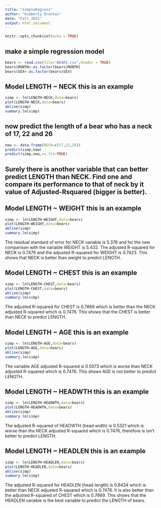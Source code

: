 ```yaml
---
title: "simpleRegress"
author: "Kimberly Orantes"
date: "Fall 2021"
output: html_document
---
```


```r
knitr::opts_chunk$set(echo = TRUE)
```

## make a simple regression model

```r
bears <- read.csv(file="BEARS.csv",header = TRUE)
bears$MONTH<-as.factor(bears$MONTH)
bears$SEX<-as.factor(bears$SEX)
```

## Model LENGTH ~ NECK  this is an example  

```r
simp <- lm(LENGTH~NECK,data=bears)
plot(LENGTH~NECK,data=bears)
abline(simp)
summary.lm(simp)
```

## now predict the length of a bear who has a neck of 17, 22 and 26


```r
new <- data.frame(NECK=c(17,22,26))
predict(simp,new)
predict(simp,new,se.fit=TRUE)
```
## Surely there is another variable that can better predict LENGTH than NECK. Find one and compare its performance to that of neck by it value of Adjusted-Rsquared (bigger is better).

## Model LENGTH ~ WEIGHT  this is an example  

```r
simp <- lm(LENGTH~WEIGHT,data=bears)
plot(LENGTH~WEIGHT,data=bears)
abline(simp)
summary.lm(simp)
```

The residual standard of error for NECK variable is 5.376 and for the new comparison with the variable WEIGHT is 5.432. The adjusted R-squared for NECK is 0.7476 and the adjusted R-squared for WEIGHT is 0.7423. This shows that NECK is better than weight to predict LENGTH.

## Model LENGTH ~ CHEST  this is an example  

```r
simp <- lm(LENGTH~CHEST,data=bears)
plot(LENGTH~CHEST,data=bears)
abline(simp)
summary.lm(simp)
```
The adjusted R-squared for CHEST is 0.7869 which is better than the NECK adjusted R-squared which is 0.7476. This shows that the CHEST is better than NECK to predict LENGTH.

## Model LENGTH ~ AGE  this is an example  

```r
simp <- lm(LENGTH~AGE,data=bears)
plot(LENGTH~AGE,data=bears)
abline(simp)
summary.lm(simp)
```
The variable AGE adjusted R-squared is 0.5073 which is worse than NECK adjusted R-squared which is 0.7476. This shows AGE is not better to predict LENGTH.

## Model LENGTH ~ HEADWTH  this is an example  

```r
simp <- lm(LENGTH~HEADWTH,data=bears)
plot(LENGTH~HEADWTH,data=bears)
abline(simp)
summary.lm(simp)
```
The adjusted R-squared of HEADWTH (head width) is 0.5321 which is worse than the NECK adjusted R-squared which is 0.7476, therefore is isn't better to predict LENGTH.

## Model LENGTH ~ HEADLEN  this is an example  

```r
simp <- lm(LENGTH~HEADLEN,data=bears)
plot(LENGTH~HEADLEN,data=bears)
abline(simp)
summary.lm(simp)
```
The adjusted R-squared for HEADLEN (head length) is 0.8434 which is better than NECK adjusted R-squared which is 0.7476. It is also better than the adjusted R-squared of CHEST which is 0.7869. This shows that the HEADLEN variable is the best variable to predict the LENGTH of bears.